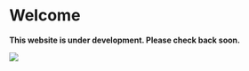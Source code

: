 # Welcome {.unnumbered}

__This website is under development. Please check back soon.__


![](static/echild-intro.png){fig-alt="An image with the ECHILD logo and the words Education & Child Health Insights from Linked Data: An introductory guide for researchers."}